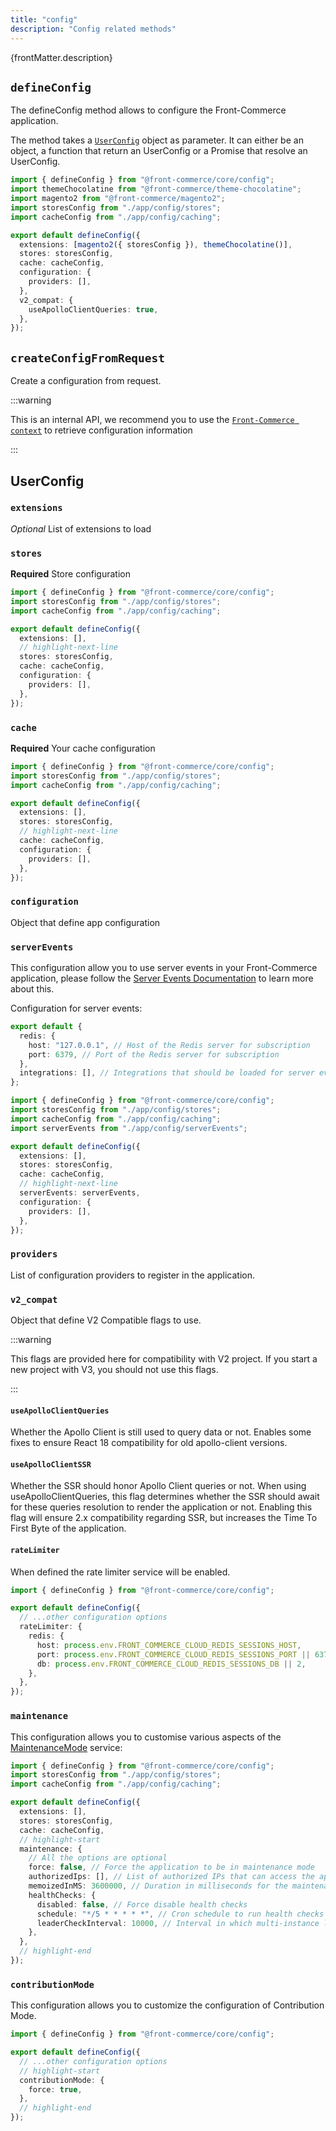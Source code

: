 ```yaml
---
title: "config"
description: "Config related methods"
---
```


<p>{frontMatter.description}</p>

## `defineConfig`

The defineConfig method allows to configure the Front-Commerce application.

The method takes a [`UserConfig`](#userconfig) object as parameter. It can
either be an object, a function that return an UserConfig or a Promise that
resolve an UserConfig.

```ts title="front-commerce.config.ts"
import { defineConfig } from "@front-commerce/core/config";
import themeChocolatine from "@front-commerce/theme-chocolatine";
import magento2 from "@front-commerce/magento2";
import storesConfig from "./app/config/stores";
import cacheConfig from "./app/config/caching";

export default defineConfig({
  extensions: [magento2({ storesConfig }), themeChocolatine()],
  stores: storesConfig,
  cache: cacheConfig,
  configuration: {
    providers: [],
  },
  v2_compat: {
    useApolloClientQueries: true,
  },
});
```

## `createConfigFromRequest`

Create a configuration from request.

:::warning

This is an internal API, we recommend you to use the
[`Front-Commerce context`](#) to retrieve configuration information

:::

## UserConfig

### `extensions`

_Optional_ List of extensions to load

### `stores`

**Required** Store configuration

```ts
import { defineConfig } from "@front-commerce/core/config";
import storesConfig from "./app/config/stores";
import cacheConfig from "./app/config/caching";

export default defineConfig({
  extensions: [],
  // highlight-next-line
  stores: storesConfig,
  cache: cacheConfig,
  configuration: {
    providers: [],
  },
});
```

### `cache`

**Required** Your cache configuration

```ts
import { defineConfig } from "@front-commerce/core/config";
import storesConfig from "./app/config/stores";
import cacheConfig from "./app/config/caching";

export default defineConfig({
  extensions: [],
  stores: storesConfig,
  // highlight-next-line
  cache: cacheConfig,
  configuration: {
    providers: [],
  },
});
```

### `configuration`

Object that define app configuration

### `serverEvents`

This configuration allow you to use server events in your Front-Commerce
application, please follow the
[Server Events Documentation](/docs/3.x/concepts/server-side-events) to learn
more about this.

Configuration for server events:

```ts title="app/config/serverEvents.ts"
export default {
  redis: {
    host: "127.0.0.1", // Host of the Redis server for subscription
    port: 6379, // Port of the Redis server for subscription
  },
  integrations: [], // Integrations that should be loaded for server event
};
```

```ts title="front-commerce.config.ts"
import { defineConfig } from "@front-commerce/core/config";
import storesConfig from "./app/config/stores";
import cacheConfig from "./app/config/caching";
import serverEvents from "./app/config/serverEvents";

export default defineConfig({
  extensions: [],
  stores: storesConfig,
  cache: cacheConfig,
  // highlight-next-line
  serverEvents: serverEvents,
  configuration: {
    providers: [],
  },
});
```

### `providers`

List of configuration providers to register in the application.

### `v2_compat`

Object that define V2 Compatible flags to use.

:::warning

This flags are provided here for compatibility with V2 project. If you start a
new project with V3, you should not use this flags.

:::

#### `useApolloClientQueries`

Whether the Apollo Client is still used to query data or not. Enables some fixes
to ensure React 18 compatibility for old apollo-client versions.

#### `useApolloClientSSR`

Whether the SSR should honor Apollo Client queries or not. When using
useApolloClientQueries, this flag determines whether the SSR should await for
these queries resolution to render the application or not. Enabling this flag
will ensure 2.x compatibility regarding SSR, but increases the Time To First
Byte of the application.

#### `rateLimiter`

When defined the rate limiter service will be enabled.

```ts
import { defineConfig } from "@front-commerce/core/config";

export default defineConfig({
  // ...other configuration options
  rateLimiter: {
    redis: {
      host: process.env.FRONT_COMMERCE_CLOUD_REDIS_SESSIONS_HOST,
      port: process.env.FRONT_COMMERCE_CLOUD_REDIS_SESSIONS_PORT || 6379,
      db: process.env.FRONT_COMMERCE_CLOUD_REDIS_SESSIONS_DB || 2,
    },
  },
});
```

### `maintenance`

This configuration allows you to customise various aspects of the
[MaintenanceMode](/docs/3.x/category/maintenance-mode) service:

```ts title="front-commerce.config.ts"
import { defineConfig } from "@front-commerce/core/config";
import storesConfig from "./app/config/stores";
import cacheConfig from "./app/config/caching";

export default defineConfig({
  extensions: [],
  stores: storesConfig,
  cache: cacheConfig,
  // highlight-start
  maintenance: {
    // All the options are optional
    force: false, // Force the application to be in maintenance mode
    authorizedIps: [], // List of authorized IPs that can access the application while in maintenance mode
    memoizedInMS: 3600000, // Duration in milliseconds for the maintenance mode check to be memoized instead of being read from Redis (defaults to 5 seconds)
    healthChecks: {
      disabled: false, // Force disable health checks
      schedule: "*/5 * * * * *", // Cron schedule to run health checks (defaults to every 5 seconds)
      leaderCheckInterval: 10000, // Interval in which multi-instance leader checks are performed for health checks (defaults to 10 seconds)
    },
  },
  // highlight-end
});
```

### `contributionMode`

This configuration allows you to customize the configuration of Contribution
Mode.

```ts title="front-commerce.config.ts"
import { defineConfig } from "@front-commerce/core/config";

export default defineConfig({
  // ...other configuration options
  // highlight-start
  contributionMode: {
    force: true,
  },
  // highlight-end
});
```

